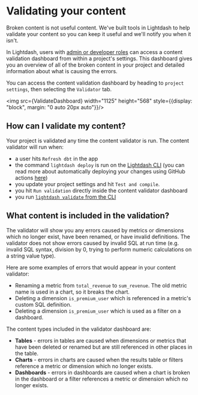 

# Validating your content

Broken content is not useful content. We've built tools in Lightdash to help validate your content so you can keep it useful and we'll notify you when it isn't.

In Lightdash, users with [admin or developer roles](../references/roles) can access a content validation dashboard from within a project's settings. This dashboard gives you an overview of all of the broken content in your project and detailed information about what is causing the errors.

You can access the content validation dashboard by heading to `project settings`, then selecting the `Validator` tab.

<img src={ValidateDashboard} width="1125" height="568" style={{display: "block", margin: "0 auto 20px auto"}}/>

## How can I validate my content?

Your project is validated any time the content validator is run. The content validator will run when:

  - a user hits `Refresh dbt` in the app
  - the command `lightdash deploy` is run on the [Lightdash CLI](/guides/cli/intro) (you can read more about automatically deploying your changes using GitHub actions [here](https://docs.lightdash.com/guides/cli/how-to-use-lightdash-deploy#automatically-deploy-your-changes-to-lightdash-using-a-github-action))
  - you update your project settings and hit `Test and compile`.
  - you hit `Run validation` directly inside the content validator dashboard
  - you run  [`lightdash validate` from the CLI](/guides/cli/how-to-use-lightdash-validate)

## What content is included in the validation? 

The validator will show you any errors caused by metrics or dimensions which no longer exist, have been renamed, or have invalid definitions. The validator does not show errors caused by invalid SQL at run time (e.g. invalid SQL syntax, division by 0, trying to perform numeric calculations on a string value type).

Here are some examples of errors that would appear in your content validator:

- Renaming a metric from `total_revenue` to `sum_revenue`. The old metric name is used in a chart, so it breaks the chart.
- Deleting a dimension `is_premium_user` which is referenced in a metric's custom SQL definition.
- Deleting a dimension `is_premium_user` which is used as a filter on a dashboard.

The content types included in the validator dashboard are:

- **Tables** - errors in tables are caused when dimensions or metrics that have been deleted or renamed but are still referenced in other places in the table.
- **Charts** - errors in charts are caused when the results table or filters reference a metric or dimension which no longer exists.
- **Dashboards** - errors in dashboards are caused when a chart is broken in the dashboard or a filter references a metric or dimension which no longer exists.
